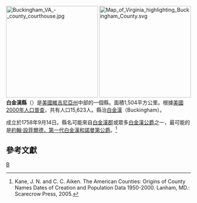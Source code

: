 {{noteTA
|T=zh-hans:白金汉县;zh-hk:白金漢縣;zh-tw:白金漢郡;
|1=zh-hans:县;zh-hk:縣;zh-tw:郡;
}}
[[File:Buckingham_VA_-_county_courthouse.jpg|250px]]
[[File:Map_of_Virginia_highlighting_Buckingham_County.svg|250px]]
'''白金漢縣'''（{{lang-en|Buckingham County}}）是[[美國|美國]][[維吉尼亞州|維吉尼亞州]]中部的一個縣。面積1,504平方公里。根據[[美國2000年人口普查|美國2000年人口普查]]，共有人口15,623人。縣治[[白金漢_(維吉尼亞州)|白金漢]]（Buckingham）。

成立於1758年9月14日。縣名可能來自[[白金漢郡|白金漢郡]]或眾多[[白金漢公爵|白金漢公爵]]之一，最可能的是[[約翰·設菲爾德，第一代白金漢和諾曼第公爵|約翰·設菲爾德，第一代白金漢和諾曼第公爵]]。<ref>Kane, J. N. and C. C. Aiken. The American Counties: Origins of County Names Dates of Creation and Population Data 1950-2000. Lanham, MD.: Scarecrow Press, 2005.</ref>

== 參考文獻 ==
<div class="references-small">
<references />
</div>
{{弗吉尼亚州}}
{{Virginia-stub}}

[[Category:維吉尼亞州縣|B]]